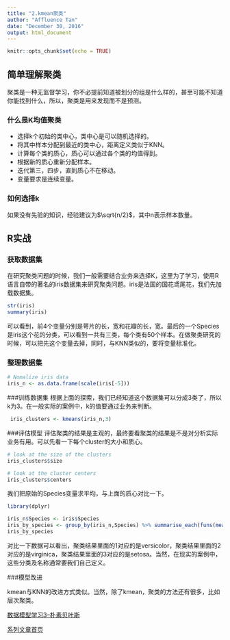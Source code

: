 ```yaml
---
title: "2.kmean聚类"
author: "Affluence Tan"
date: "December 30, 2016"
output: html_document
---
```


```r
knitr::opts_chunk$set(echo = TRUE)
```

## 简单理解聚类

聚类是一种无监督学习，你不必提前知道被划分的组是什么样的，甚至可能不知道你能找到什么，所以，聚类是用来发现而不是预测。

### 什么是K均值聚类

* 选择k个初始的类中心，类中心是可以随机选择的。
* 将其中样本分配到最近的类中心，距离定义类似于KNN。
* 计算每个类的质心，质心可以通过各个类的均值得到。
* 根据新的质心重新分配样本。
* 迭代第三，四步，直到质心不在移动。
* 变量要求是连续变量。

### 如何选择k

如果没有先验的知识，经验建议为$\sqrt{n/2}$，其中n表示样本数量。

## R实战

### 获取数据集

在研究聚类问题的时候，我们一般需要结合业务来选择K，这里为了学习，使用R语言自带的著名的iris数据集来研究聚类问题。iris是法国的国花鸢尾花，我们先加载数据集。
```r
str(iris)
summary(iris)
```
可以看到，前4个变量分别是萼片的长，宽和花瓣的长，宽。最后的一个Species是iris这个花的分类，可以看到一共有三类，每个类有50个样本。在做聚类研究的时候，可以把先这个变量去掉，同时，与KNN类似的，要将变量标准化。

### 整理数据集
```r
# Nomalize iris data
iris_n <- as.data.frame(scale(iris[-5]))
```

###训练数据集
根据上面的探索，我们已经知道这个数据集可以分成3类了，所以k为3。在一般实际的案例中，k的值要通过业务来判断。
```r
 iris_clusters <- kmeans(iris_n,3)
```

###评估模型
评估聚类的结果是主观的，最终要看聚类的结果是不是对分析实际业务有用。可以先看一下每个cluster的大小和质心。
```r
# look at the size of the clusters
iris_clusters$size

# look at the cluster centers
iris_clusters$centers
```
我们把原始的Species变量求平均，与上面的质心对比一下。
```r
library(dplyr)
```
```r
iris_n$Species <- iris$Species
iris_by_species <- group_by(iris_n,Species) %>% summarise_each(funs(mean(.)))
iris_by_species
```
对比一下数据可以看出，聚类结果里面的1对应的是versicolor，聚类结果里面的2对应的是virginica，聚类结果里面的3对应的是setosa。当然，在现实的案例中，这些分类及名称通常要我们自己定义。

###模型改进

kmean与KNN的改进方式类似。当然，除了kmean，聚类的方法还有很多，比如层次聚类。

[数据模型学习3--朴素贝叶斯](NB.html)

[系列文章首页](Preface.html)
